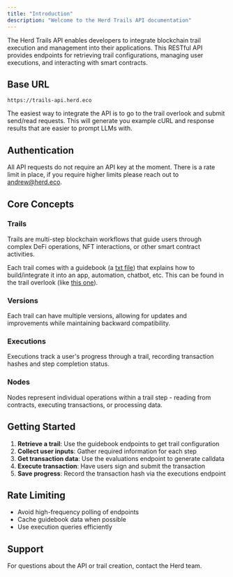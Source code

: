 ```yaml
---
title: "Introduction"
description: "Welcome to the Herd Trails API documentation"
---
```


The Herd Trails API enables developers to integrate blockchain trail execution and management into their applications. This RESTful API provides endpoints for retrieving trail configurations, managing user executions, and interacting with smart contracts.

## Base URL

```
https://trails-api.herd.eco
```

<Note>The easiest way to integrate the API is to go to the trail overlook and submit send/read requests. This will generate you example cURL and response results that are easier to prompt LLMs with.</Note>

## Authentication

All API requests do not require an API key at the moment. There is a rate limit in place, if you require higher limits please reach out to andrew@herd.eco.

## Core Concepts

### Trails
Trails are multi-step blockchain workflows that guide users through complex DeFi operations, NFT interactions, or other smart contract activities.

Each trail comes with a guidebook (a [txt file](https://trails-api.herd.eco/v1/trails/0197604c-f761-7ade-8a5c-5e50c2d834d4/versions/0197604c-f76a-779a-8f2e-e3ba236da2c6/guidebook.txt?promptObject=farcaster_miniapp)) that explains how to build/integrate it into an app, automation, chatbot, etc. This can be found in the trail overlook (like [this one](https://herd.eco/trails/0197604c-f761-7ade-8a5c-5e50c2d834d4/overlook)).

### Versions
Each trail can have multiple versions, allowing for updates and improvements while maintaining backward compatibility.

### Executions
Executions track a user's progress through a trail, recording transaction hashes and step completion status.

### Nodes
Nodes represent individual operations within a trail step - reading from contracts, executing transactions, or processing data.

## Getting Started

1. **Retrieve a trail**: Use the guidebook endpoints to get trail configuration
2. **Collect user inputs**: Gather required information for each step
3. **Get transaction data**: Use the evaluations endpoint to generate calldata
4. **Execute transaction**: Have users sign and submit the transaction
5. **Save progress**: Record the transaction hash via the executions endpoint

## Rate Limiting

- Avoid high-frequency polling of endpoints
- Cache guidebook data when possible
- Use execution queries efficiently

## Support

For questions about the API or trail creation, contact the Herd team.
